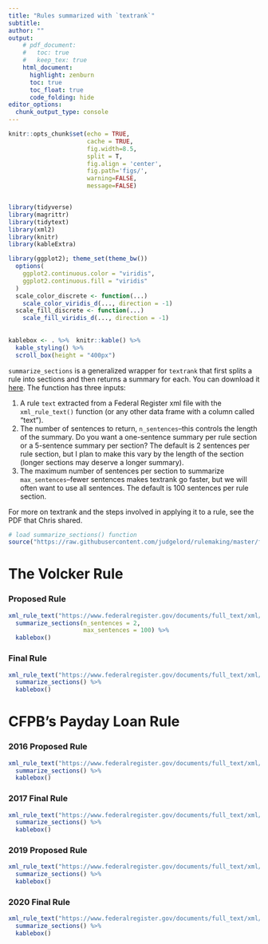 ```yaml
---
title: "Rules summarized with `textrank`"
subtitle: 
author: ""
output:
    # pdf_document:
    #   toc: true
    #   keep_tex: true
    html_document:
      highlight: zenburn
      toc: true
      toc_float: true
      code_folding: hide
editor_options: 
  chunk_output_type: console
---
```



```r
knitr::opts_chunk$set(echo = TRUE, 
                      cache = TRUE, 
                      fig.width=8.5, 
                      split = T,
                      fig.align = 'center', 
                      fig.path='figs/',
                      warning=FALSE, 
                      message=FALSE)


library(tidyverse)
library(magrittr)
library(tidytext)
library(xml2)
library(knitr)
library(kableExtra)

library(ggplot2); theme_set(theme_bw())
  options(
    ggplot2.continuous.color = "viridis",
    ggplot2.continuous.fill = "viridis"
  )
  scale_color_discrete <- function(...)
    scale_color_viridis_d(..., direction = -1)
  scale_fill_discrete <- function(...)
    scale_fill_viridis_d(..., direction = -1)
  
  
kablebox <- . %>%  knitr::kable() %>% 
  kable_styling() %>% 
  scroll_box(height = "400px")
```

`summarize_sections` is a generalized wrapper for `textrank` that first splits a rule into sections and then returns a summary for each. You can download it [here](https://github.com/judgelord/rulemaking/blob/master/functions/textrank.R). The function has three inputs:

1. A rule `text` extracted from a Federal Register xml file with the `xml_rule_text()` function (or any other data frame with a column called "text").
1. The number of sentences to return, `n_sentences`--this controls the length of the summary. Do you want a one-sentence summary per rule section or a 5-sentence summary per section? The default is 2 sentences per rule section, but I plan to make this vary by the length of the section (longer sections may deserve a longer summary).  
1. The maximum number of sentences per section to summarize `max_sentences`--fewer sentences makes textrank go faster, but we will often want to use all sentences. The default is 100 sentences per rule section.

For more on textrank and the steps involved in applying it to a rule, see the PDF that Chris shared. 

```r
# load summarize_sections() function
source("https://raw.githubusercontent.com/judgelord/rulemaking/master/functions/textrank.R")
```

# The Volcker Rule 

### Proposed Rule
```r
xml_rule_text("https://www.federalregister.gov/documents/full_text/xml/2011/11/07/2011-27184.xml") %>% 
  summarize_sections(n_sentences = 2,
                     max_sentences = 100) %>% 
  kablebox()
```

### Final Rule
```r
xml_rule_text("https://www.federalregister.gov/documents/full_text/xml/2014/01/31/2013-31511.xml") %>% 
  summarize_sections() %>% 
  kablebox()
```

# CFPB's Payday Loan Rule

### 2016 Proposed Rule
```r
xml_rule_text("https://www.federalregister.gov/documents/full_text/xml/2016/07/22/2016-13490.xml") %>% 
  summarize_sections() %>% 
  kablebox()
```

### 2017 Final Rule
```r
xml_rule_text("https://www.federalregister.gov/documents/full_text/xml/2017/11/17/2017-21808.xml") %>% 
  summarize_sections() %>% 
  kablebox()
```

### 2019 Proposed Rule
```r
xml_rule_text("https://www.federalregister.gov/documents/full_text/xml/2019/02/14/2019-01906.xml") %>% 
  summarize_sections() %>% 
  kablebox()
```

### 2020 Final Rule
```r
xml_rule_text("https://www.federalregister.gov/documents/full_text/xml/2020/07/22/2020-14935.xml") %>% 
  summarize_sections() %>% 
  kablebox()
```
